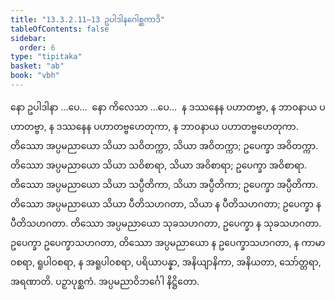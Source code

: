```yaml
---
title: "13.3.2.11–13 ဥပါဒါနဂေါစ္ဆကာဒိ"
tableOfContents: false
sidebar:
  order: 6
type: "tipitaka"
basket: "ab"
book: "vbh"
---
```



<DynamicBreadcrumb />

<Paragraph number="2059" book="vbh">
နော ဥပါဒါနာ …ပေ…  နော ကိလေသာ …ပေ…  န ဒဿနေန ပဟာတဗ္ဗာ, န ဘာဝနာယ ပဟာတဗ္ဗာ, န ဒဿနေန ပဟာတဗ္ဗဟေတုကာ, န ဘာဝနာယ ပဟာတဗ္ဗဟေတုကာ. တိဿော အပ္ပမညာယော သိယာ သဝိတက္ကာ, သိယာ အဝိတက္ကာ; ဥပေက္ခာ အဝိတက္ကာ. တိဿော အပ္ပမညာယော သိယာ သဝိစာရာ, သိယာ အဝိစာရာ; ဥပေက္ခာ အဝိစာရာ. တိဿော အပ္ပမညာယော သိယာ သပ္ပီတိကာ, သိယာ အပ္ပီတိကာ; ဥပေက္ခာ အပ္ပီတိကာ. တိဿော အပ္ပမညာယော သိယာ ပီတိသဟဂတာ, သိယာ န ပီတိသဟဂတာ; ဥပေက္ခာ န ပီတိသဟဂတာ. တိဿော အပ္ပမညာယော သုခသဟဂတာ, ဥပေက္ခာ န သုခသဟဂတာ. ဥပေက္ခာ ဥပေက္ခာသဟဂတာ, တိဿော အပ္ပမညာယော န ဥပေက္ခာသဟဂတာ, န ကာမာဝစရာ, ရူပါဝစရာ, န အရူပါဝစရာ, ပရိယာပန္နာ, အနိယျာနိကာ, အနိယတာ, သော်တ္တရာ, အရဏာတိ.

</Paragraph>

<Paragraph number="2060" type="center" book="vbh">
ပဉှာပုစ္ဆကံ.



</Paragraph>

<Paragraph number="2061" type="center" book="vbh">
အပ္ပမညာဝိဘင်္ဂေါ နိဋ္ဌိတော.
</Paragraph>